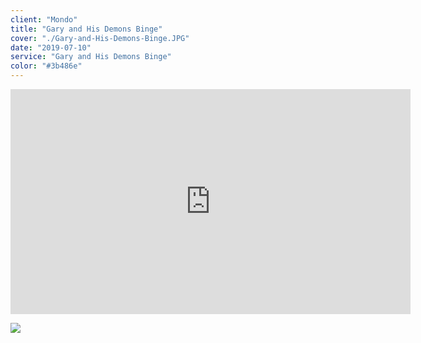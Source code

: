 ---
client: "Mondo"
title: "Gary and His Demons Binge"
cover: "./Gary-and-His-Demons-Binge.JPG"
date: "2019-07-10"
service: "Gary and His Demons Binge"
color: "#3b486e"
---

<iframe title="vimeo-player" src="https://player.vimeo.com/video/306904571?h=37e6611db8" width="640" height="360" frameborder="0" allowfullscreen></iframe>

![](./Gary-and-His-Demons-Binge.JPG)

